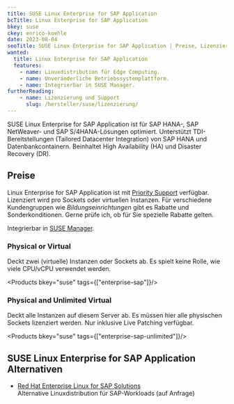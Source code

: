 ```yaml
---
title: SUSE Linux Enterprise for SAP Application
bcTitle: Linux Enterprise for SAP Application
bkey: suse
ckey: enrico-koehle
date: 2023-08-04
seoTitle: SUSE Linux Enterprise for SAP Application | Preise, Lizenzierung, Subscriptions
wanted:
  title: Linux Enterprise for SAP Application
  features:
    - name: Linuxdistribution für Edge Computing.
    - name: Unveränderliche Betriebssystemplattform.
    - name: Integrierbar in SUSE Manager.
furtherReading:
    - name: Lizenzierung und Support
      slug: /hersteller/suse/lizenzierung/
---
```



<Intro>

SUSE Linux Enterprise for SAP Application ist für SAP HANA-, SAP NetWeaver- und SAP S/4HANA-Lösungen optimiert. Unterstützt TDI-Bereitstellungen (Tailored Datacenter Integration) von SAP HANA und Datenbankcontainern. Beinhaltet High Availability (HA) und Disaster Recovery (DR).

</Intro>

<TOC />

## Preise

Linux Enterprise for SAP Application ist mit [Priority Support](/hersteller/suse/lizenzierung/#priority) verfügbar. Lizenziert wird pro Sockets oder virtuellen Instanzen. Für verschiedene Kundengruppen wie _Bildungseinrichtungen_ gibt es Rabatte und Sonderkonditionen. Gerne prüfe ich, ob für Sie spezielle Rabatte gelten.

Integrierbar in [SUSE Manager](/hersteller/suse/linux-manager/).

### Physical or Virtual

Deckt zwei (virtuelle) Instanzen oder Sockets ab. Es spielt keine Rolle, wie viele CPU/vCPU verwendet werden.

<Products bkey="suse" tags={["enterprise-sap"]}/>

### Physical and Unlimited Virtual

Deckt alle Instanzen auf diesem Server ab. Es müssen hier alle physischen Sockets lizenziert werden. Nur inklusive Live Patching verfügbar.

<Products bkey="suse" tags={["enterprise-sap-unlimited"]}/>



## SUSE Linux Enterprise for SAP Application Alternativen

<ArrowList>

- [Red Hat Enterprise Linux for SAP Solutions](/hersteller/red-hat/)  <br />
Alternative Linuxdistribution für SAP-Workloads (auf Anfrage)

</ArrowList>


<GetInTouch theme="light" />
